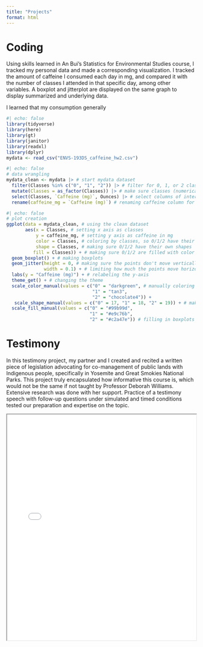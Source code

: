 ```yaml
---
title: "Projects"
format: html
---
```


# Coding

Using skills learned in An Bui's Statistics for Environmental Studies course, I tracked my personal data and made a corresponding visualization. I tracked the amount of caffeine I consumed each day in mg, and compared it with the number of classes I attended in that specific day, among other variables. A boxplot and jitterplot are displayed on the same graph to display summarized and underlying data. 

I learned that my consumption generally

```r
#| echo: false
library(tidyverse)
library(here)
library(gt)
library(janitor)
library(readxl)
library(dplyr)
mydata <- read_csv("ENVS-193DS_caffeine_hw2.csv")
```

```r
#| echo: false
# data wrangling
mydata_clean <- mydata |> # start mydata dataset
  filter(Classes %in% c("0", "1", "2")) |> # filter for 0, 1, or 2 classes
  mutate(Classes = as_factor(Classes)) |> # make sure classes (numerical) are being read in as a factor
  select(Classes, `Caffeine (mg)`, Ounces) |> # select columns of interest
  rename(caffeine_mg = `Caffeine (mg)`) # renaming caffeine column for ease
```

```r
#| echo: false
# plot creation
ggplot(data = mydata_clean, # using the clean dataset
       aes(x = Classes, # setting x axis as classes
           y = caffeine_mg, # setting y axis as caffeine in mg
           color = Classes, # coloring by classes, so 0/1/2 have their own colors
           shape = Classes, # making sure 0/1/2 have their own shapes
          fill = Classes)) + # making sure 0/1/2 are filled with color
  geom_boxplot() + # making boxplots
  geom_jitter(height = 0, # making sure the points don't move vertically
              width = 0.1) + # limiting how much the points move horizontally
  labs(y = "Caffeine (mg)") + # relabeling the y-axis
  theme_get() + # changing the theme
  scale_color_manual(values = c("0" = "darkgreen", # manually coloring 0, 1, and 2
                                "1" = "tan3",
                                "2" = "chocolate4")) +
   scale_shape_manual(values = c("0" = 17, "1" = 18, "2" = 19)) + # making data points different shapes
  scale_fill_manual(values = c("0" = "#99b99d", 
                               "1" = "#e9c76b", 
                               "2" = "#c2a47e")) # filling in boxplots
```


# Testimony

In this testimony project, my partner and I created and recited a written piece of legislation advocating for co-management of public lands with Indigenous people, specifically in Yosemite and Great Smokies National Parks. This project truly encapsulated how informative this course is, which would not be the same if not taught by Professor Deborah Williams. Extensive research was done with her support. Practice of a testimony speech with follow-up questions under simulated and timed conditions tested our preparation and expertise on the topic. 


<iframe src="docs/pdfs/ENVS-159_Written_Testimony.pdf" width="100%" height="600px">
